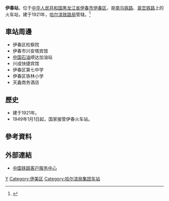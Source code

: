 {{Expand|time=2016-07-05T02:36:19+00:00}}
{{Distinguish|宜春站}}
{{Infobox China railway station
|车站名称 =伊春站
|图片 = 
|图片介绍 = 
|车站拼音 = Yichun
|英文名称 = Yichun Railway Station
|车站代码 = 60566<ref>{{cite book|title=中华人民共和国铁路车站代码（GB/T 10302-2010）|publisher=中国标准出版社|year=2010|isbn=155066140495|ignore-isbn-error=true|pages=44}}</ref>
|电报码 = YCB
|拼音码 = YCH
|车站位置 = [[黑龙江省|黑龙江省]][[伊春市|伊春市]][[伊春区|伊春区]]
|坐标 = {{coord|47.726952|N|128.919830|E|display=inline,title}}
|归属 = [[哈尔滨铁路局|哈尔滨铁路局]]
|线路 = [[南乌铁路|南乌铁路]]、[[翠峦铁路|翠峦铁路]]
|车站等级 = [[二等站_(中铁)|二等站]]
|月台数目 = 
|股道数目 = 
}}
'''伊春站'''，位于[[中华人民共和国|中华人民共和国]][[黑龙江省|黑龙江省]][[伊春市|伊春市]][[伊春区|伊春区]]，是[[南乌铁路|南乌铁路]]、[[翠峦铁路|翠峦铁路]]上的火车站，建于1921年，[[哈尔滨铁路局|哈尔滨铁路局]]管辖。<ref>{{Cite web |url=http://search.huochepiao.com/huochezhan/jieshao/2263.htm |title=伊春火车站介绍 |accessdate=2016-07-05 |archive-date=2016-08-03 |archive-url=https://web.archive.org/web/20160803161918/http://search.huochepiao.com/huochezhan/jieshao/2263.htm |dead-url=no }}</ref>
==車站周邊==
* 伊春区检察院
* 伊春市兴安塔宾馆
* [[中国石油天然气股份|中国石油]]顺达加油站
* 兴成快捷宾馆
* 伊春区第七中学
* 伊春区铁林小学
* 天鑫商务酒店

==歷史==
* 建于1921年。
* 1949年1月1日起，国家接管伊春火车站。
==參考資料==
{{reflist}}
==外部連結==
* [http://www.12306.cn/mormhweb/ 中国铁路客户服务中心]{{Wayback|url=http://www.12306.cn/mormhweb/ |date=20180205163941 }}
{{China-rail-stub}}
{{南乌铁路}}
{{翠峦铁路}}
[[Category:伊春市铁路车站|Y]]
[[Category:伊美区|Category:伊美区]]
[[Category:哈尔滨局集团车站|Category:哈尔滨局集团车站]]